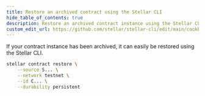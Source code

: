 ```yaml
---
title: Restore an archived contract using the Stellar CLI
hide_table_of_contents: true
description: Restore an archived contract instance using the Stellar CLI
custom_edit_url: https://github.com/stellar/stellar-cli/edit/main/cookbook/restore-contract-instance.mdx
---
```


If your contract instance has been archived, it can easily be restored using the Stellar CLI.

```bash cookbooktest.fail cookbooktest.stderr=TxSorobanInvalid
stellar contract restore \
    --source S... \
    --network testnet \
    --id C... \
    --durability persistent
```

